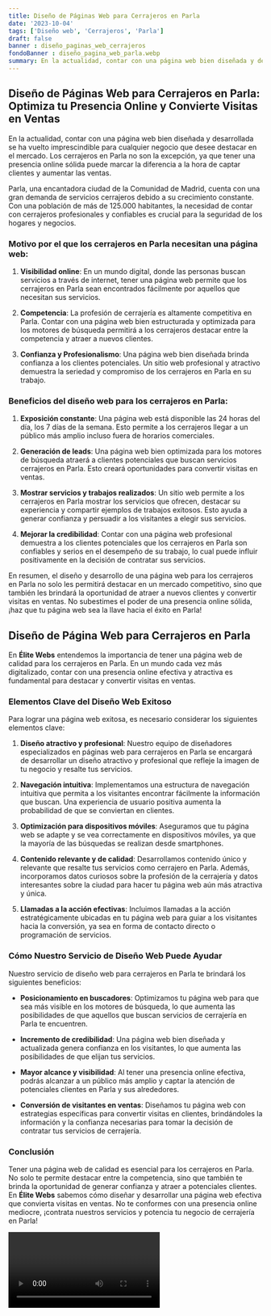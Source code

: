 ```yaml
---
title: Diseño de Páginas Web para Cerrajeros en Parla
date: '2023-10-04'
tags: ['Diseño web', 'Cerrajeros', 'Parla']
draft: false
banner : diseño_paginas_web_cerrajeros
fondoBanner : diseño_pagina_web_parla.webp
summary: En la actualidad, contar con una página web bien diseñada y desarrollada se ha vuelto imprescindible para cualquier negocio que desee destacar en el mercado. Los cerrajeros en Parla no son la excepción, ya que tener una presencia online sólida puede marcar la diferencia a la hora de captar clientes y aumentar las ventas.
---
```


## Diseño de Páginas Web para Cerrajeros en Parla: Optimiza tu Presencia Online y Convierte Visitas en Ventas

En la actualidad, contar con una página web bien diseñada y desarrollada se ha vuelto imprescindible para cualquier negocio que desee destacar en el mercado. Los cerrajeros en Parla no son la excepción, ya que tener una presencia online sólida puede marcar la diferencia a la hora de captar clientes y aumentar las ventas.

Parla, una encantadora ciudad de la Comunidad de Madrid, cuenta con una gran demanda de servicios cerrajeros debido a su crecimiento constante. Con una población de más de 125.000 habitantes, la necesidad de contar con cerrajeros profesionales y confiables es crucial para la seguridad de los hogares y negocios.

### Motivo por el que los cerrajeros en Parla necesitan una página web:

1. **Visibilidad online**: En un mundo digital, donde las personas buscan servicios a través de internet, tener una página web permite que los cerrajeros en Parla sean encontrados fácilmente por aquellos que necesitan sus servicios.

2. **Competencia**: La profesión de cerrajería es altamente competitiva en Parla. Contar con una página web bien estructurada y optimizada para los motores de búsqueda permitirá a los cerrajeros destacar entre la competencia y atraer a nuevos clientes.

3. **Confianza y Profesionalismo**: Una página web bien diseñada brinda confianza a los clientes potenciales. Un sitio web profesional y atractivo demuestra la seriedad y compromiso de los cerrajeros en Parla en su trabajo.

### Beneficios del diseño web para los cerrajeros en Parla:

1. **Exposición constante**: Una página web está disponible las 24 horas del día, los 7 días de la semana. Esto permite a los cerrajeros llegar a un público más amplio incluso fuera de horarios comerciales.

2. **Generación de leads**: Una página web bien optimizada para los motores de búsqueda atraerá a clientes potenciales que buscan servicios cerrajeros en Parla. Esto creará oportunidades para convertir visitas en ventas.

3. **Mostrar servicios y trabajos realizados**: Un sitio web permite a los cerrajeros en Parla mostrar los servicios que ofrecen, destacar su experiencia y compartir ejemplos de trabajos exitosos. Esto ayuda a generar confianza y persuadir a los visitantes a elegir sus servicios.

4. **Mejorar la credibilidad**: Contar con una página web profesional demuestra a los clientes potenciales que los cerrajeros en Parla son confiables y serios en el desempeño de su trabajo, lo cual puede influir positivamente en la decisión de contratar sus servicios.

En resumen, el diseño y desarrollo de una página web para los cerrajeros en Parla no solo les permitirá destacar en un mercado competitivo, sino que también les brindará la oportunidad de atraer a nuevos clientes y convertir visitas en ventas. No subestimes el poder de una presencia online sólida, ¡haz que tu página web sea la llave hacia el éxito en Parla!

<GifSeo />

<Cta />

## Diseño de Página Web para Cerrajeros en Parla

En **Élite Webs** entendemos la importancia de tener una página web de calidad para los cerrajeros en Parla. En un mundo cada vez más digitalizado, contar con una presencia online efectiva y atractiva es fundamental para destacar y convertir visitas en ventas. 

### Elementos Clave del Diseño Web Exitoso

Para lograr una página web exitosa, es necesario considerar los siguientes elementos clave:

1. **Diseño atractivo y profesional**: Nuestro equipo de diseñadores especializados en páginas web para cerrajeros en Parla se encargará de desarrollar un diseño atractivo y profesional que refleje la imagen de tu negocio y resalte tus servicios.

2. **Navegación intuitiva**: Implementamos una estructura de navegación intuitiva que permita a los visitantes encontrar fácilmente la información que buscan. Una experiencia de usuario positiva aumenta la probabilidad de que se conviertan en clientes.

3. **Optimización para dispositivos móviles**: Aseguramos que tu página web se adapte y se vea correctamente en dispositivos móviles, ya que la mayoría de las búsquedas se realizan desde smartphones.

4. **Contenido relevante y de calidad**: Desarrollamos contenido único y relevante que resalte tus servicios como cerrajero en Parla. Además, incorporamos datos curiosos sobre la profesión de la cerrajería y datos interesantes sobre la ciudad para hacer tu página web aún más atractiva y única.

5. **Llamadas a la acción efectivas**: Incluimos llamadas a la acción estratégicamente ubicadas en tu página web para guiar a los visitantes hacia la conversión, ya sea en forma de contacto directo o programación de servicios.

### Cómo Nuestro Servicio de Diseño Web Puede Ayudar

Nuestro servicio de diseño web para cerrajeros en Parla te brindará los siguientes beneficios:

- **Posicionamiento en buscadores**: Optimizamos tu página web para que sea más visible en los motores de búsqueda, lo que aumenta las posibilidades de que aquellos que buscan servicios de cerrajería en Parla te encuentren.

- **Incremento de credibilidad**: Una página web bien diseñada y actualizada genera confianza en los visitantes, lo que aumenta las posibilidades de que elijan tus servicios.

- **Mayor alcance y visibilidad**: Al tener una presencia online efectiva, podrás alcanzar a un público más amplio y captar la atención de potenciales clientes en Parla y sus alrededores.

- **Conversión de visitantes en ventas**: Diseñamos tu página web con estrategias específicas para convertir visitas en clientes, brindándoles la información y la confianza necesarias para tomar la decisión de contratar tus servicios de cerrajería.

### Conclusión

Tener una página web de calidad es esencial para los cerrajeros en Parla. No solo te permite destacar entre la competencia, sino que también te brinda la oportunidad de generar confianza y atraer a potenciales clientes. En **Élite Webs** sabemos cómo diseñar y desarrollar una página web efectiva que convierta visitas en ventas. No te conformes con una presencia online mediocre, ¡contrata nuestros servicios y potencia tu negocio de cerrajería en Parla!

<Video />

<CtaBot job='Cerrajeros' city='Parla'/>

<Gmaps query='Parla+españa+maps' />